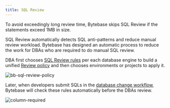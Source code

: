 ```yaml
---
title: SQL Review
---
```


<HintBlock type="info">

To avoid exceedingly long review time, Bytebase skips SQL Review if the statements exceed 1MB in size.

</HintBlock>

SQL Review automatically detects SQL anti-patterns and reduce manual review workload. Bytebase has designed an automatic process to reduce the work for DBAs who are required to do manual SQL review.

DBA first chooses [SQL Review rules](/docs/sql-review/review-rules) per each database engine to build a unified [Review policy](/docs/sql-review/review-policy) and then chooses environments or projects to apply it.

![bb-sql-review-policy](/content/docs/sql-review/bb-sql-review-policy.webp)

Later, when developers submit SQLs in the [database change workflow](/docs/change-database/change-workflow/), Bytebase will check these rules automatically before the DBAs review.

![column-required](/content/docs/sql-review/schema-review-column-required.webp)
